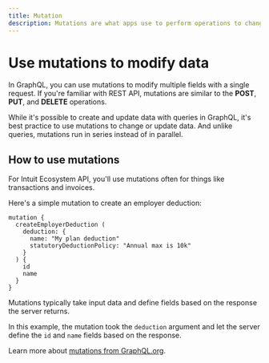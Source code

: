 ```yaml
---
title: Mutation
description: Mutations are what apps use to perform operations to change, update, or delete data on the server.
---
```


# Use mutations to modify data
In GraphQL, you can use mutations to modify multiple fields with a single request. If you're familiar with REST API, mutations are similar to the **POST**, **PUT**, and **DELETE** operations. 

While it's possible to create and update data with queries in GraphQL, it's best practice to use mutations to change or update data. And unlike queries, mutations run in series instead of in parallel. 

## How to use mutations 

For Intuit Ecosystem API, you'll use mutations often for things like transactions and invoices. 

Here's a simple mutation to create an employer deduction:

```
mutation {
  createEmployerDeduction (
    deduction: {
      name: "My plan deduction"
      statutoryDeductionPolicy: "Annual max is 10k"
    }
  ) {
    id
    name
  }
}
```
Mutations typically take input data and define fields based on the response the server returns. 

In this example, the mutation took the `deduction` argument and let the server define the `id` and `name` fields based on the response. 

Learn more about [mutations from GraphQL.org](https://graphql.org/learn/queries/#mutations).